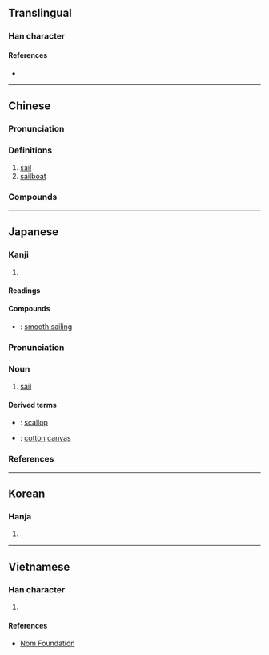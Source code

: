 {{character info/new}}
==Translingual==

===Han character===
{{Han char|rn=50|rad=巾|as=03|sn=6|four=47210|canj=LBHNI|ids=⿰巾凡}}

====References====
* {{Han ref|kx=0328.140|dkj=08787|dj=0634.080|hdz=10730.130|uh=5E06|ud=24070|bh=A67C|bd=42620}}

----

==Chinese==
{{zh-forms|alt=㠶,忛,𤖫,䑺,𩗋,颿}}

===Pronunciation===
{{zh-pron
|m=帆
|c=faan4
|h=pfs=fàm
|md=pùng/huàng
|md_note=pùng - colloquial; huàng - literary
|mn=phâng/hoân
|mn_note=phâng - colloquial; hoân - literary
|mn-t=pang5
|w=3ve
|mc=y
|oc=y
|cat=n
}}

===Definitions===
{{zh-hanzi}}

# [[sail]]
# [[sailboat]]

===Compounds===
{{zh-der|快速帆船|帆布袋|帆幔|帆布|帆檣|布帆|占風使帆|征帆|帆布床|帆船|帆柱|帆布椅|孤帆|布帆無恙|一帆風順|帆影|看風使帆|檣帆|櫓帆船|揚帆|相風使帆|歸帆|滿帆|風帆|見風使帆|鱟帆|錦帆|船帆|趁風揚帆}}

----

==Japanese==
{{wikipedia|lang=ja}}

===Kanji===
{{ja-kanji|grade=c|rs=巾03}}

# {{defn|lang=ja|sort=巾03}}

====Readings====
{{ja-readings
|goon=ぼん<ぼん<ぼむ
|kanon=はん<はん<はむ
|kun=ほ-
}}

====Compounds====
* {{ja-r|順%風%満%帆|じゅん%ぷう%まん%ぱん}}: [[smooth sailing]]

{{wikipedia|lang=ja}}
{{ja-kanjitab|ほ|yomi=k}}

===Pronunciation===
{{ja-pron|yomi=k|ほ|acc=1|acc_ref=DJR,NHK|acc2=0|acc2_ref=NHK}}

===Noun===
{{ja-noun|ほ}}

# {{lb|ja|sort=ほ|nautical}} [[sail]]

====Derived terms====
* {{ja-r|帆%立%貝|ほ%たて%がい}}: [[scallop]]
* {{ja-r|帆木綿|ほもめん}}: [[cotton]] [[canvas]]

===References===
<references/>

----

==Korean==

===Hanja===
{{ko-hanja|hangeul=범|rv=beom|mr=pŏm}}

# {{defn|lang=ko|sort=巾03}}

----

==Vietnamese==

===Han character===
{{vi-hantu|[[buồm]], [[buồng]], [[phàm]]|rs=巾03}}

# {{defn|lang=vi|sort=巾03}}

====References====
* [http://nomfoundation.org/common/nom_details.php?codepoint=5e06 Nom Foundation]